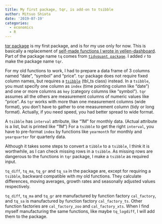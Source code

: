 ```yaml
---
title: My first package, tqr, is add-on to tsibble
author: Mitsuo Shiota
date: '2019-07-19'
categories:
  - economics
  - R
---
```


[tqr package](https://github.com/mitsuoxv/tqr) is my first package, and is for my use only for now. This is basically a replacement of [self-made functions I wrote in yellen-dashboard](https://github.com/mitsuoxv/yellen-dashboard/blob/master/Libraries.R). Part of the package name `tq` comes from [`tidyquant package`](https://cran.r-project.org/web/packages/tidyquant/readme/README.html). I added `r` to make the package name `tqr`.

For my old functions to work, I had to prepare a data frame of 3 columns named "date", "symbol" and "price". `tqr` package does not require fixed column names, but requires a [`tsibble`](https://cran.r-project.org/web/packages/tsibble/index.html) (tbl_ts class) instead. In a `tsibble`, you must specify one column as `index` (time pointing column like "date") and one or more columns as `key` (category columns like "symbol"). `tqr` assumes all the others are measurement columns of numeric values like "price". As `tqr` works with more than one measurement columns (wide format), you don't have to gather to one measurement column (tidy or long format). Actually, if you need speed, you had better spread to wide format.

A `tsibble` has `interval` attribute, like "1M" for monthly data. (Actual attribute is a list, but is printed like "1M") For a `tsibble` to get the right `interval`, you have to pre-format `index` by functions like `yearmonth` for monthly and `yearquarter` for quarterly data.

Although it takes some steps to convert a `tibble` to a `tsibble`, I think it is worthwhile, as I can check missing rows in a `tsibble`. As missing rows are dangerous to the functions in `tqr` package, I make a `tsibble` as required input.

`tq_diff`, `tq_ma`, `tq_gr` and `tq_sa` in the package are, except for requiring a `tsibble`, backward compatible with my old functions. They calculate differences, moving averages, growth rates and seasonally adjusted values respectively.

`tq_diff`, `tq_ma` and `tq_gr` are manufactured by function factory `cal_factory`, and `tq_sa` is manufactured by function factory `cal_factory_ts`. Other function factories are `cal_factory_zoo` and `cal_factory_xts`. When I find myself manufacturing the same functions, like maybe `tq_logdiff`, I will add them to the package.
